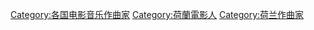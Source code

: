 [[Category:各国电影音乐作曲家|Category:各国电影音乐作曲家]]
[[Category:荷蘭電影人|Category:荷蘭電影人]]
[[Category:荷兰作曲家|Category:荷兰作曲家]]